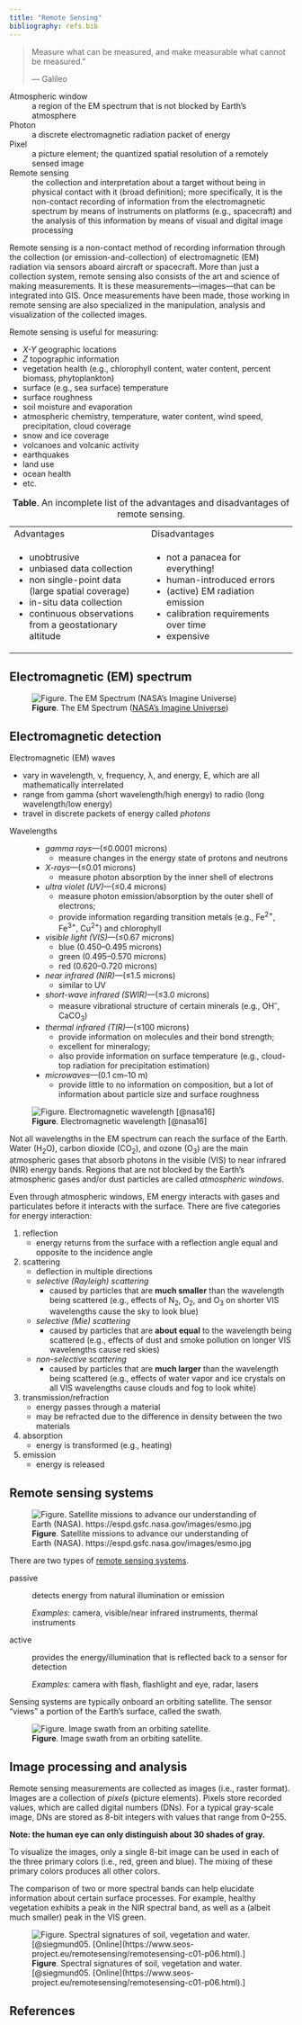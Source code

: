 ```yaml
---
title: "Remote Sensing"
bibliography: refs.bib
---
```


> Measure what can be measured, and make measurable what cannot be measured.&#8221;
>
>--- Galileo

Atmospheric window
:   a region of the EM spectrum that is not blocked by Earth's atmosphere

Photon
:   a discrete electromagnetic radiation packet of energy

Pixel
:   a picture element; the quantized spatial resolution of a remotely sensed image

Remote sensing
:   the collection and interpretation about a target without being in physical contact with it (broad definition); more specifically, it is the non-contact recording of information from the electromagnetic spectrum by means of instruments on platforms (e.g., spacecraft) and the analysis of this information by means of visual and digital image processing

Remote sensing is a non-contact method of recording information through the collection (or emission-and-collection) of electromagnetic (EM) radiation via sensors aboard aircraft or spacecraft.
More than just a collection system, remote sensing also consists of the art and science of making measurements.
It is these measurements---images---that can be integrated into GIS.
Once measurements have been made, those working in remote sensing are also specialized in the manipulation, analysis and visualization of the collected images.

Remote sensing is useful for measuring:

* *X-Y* geographic locations
* *Z* topographic information
* vegetation health (e.g., chlorophyll content, water content, percent biomass, phytoplankton)
* surface (e.g., sea surface) temperature
* surface roughness
* soil moisture and evaporation
* atmospheric chemistry, temperature, water content, wind speed, precipitation, cloud coverage
* snow and ice coverage
* volcanoes and volcanic activity
* earthquakes
* land use
* ocean health
* etc.

:   **Table**. An incomplete list of the advantages and disadvantages of remote sensing.

+-------------------------------------+---------------------------------------+
| Advantages                          | Disadvantages                         |
+-------------------------------------+---------------------------------------+
| - unobtrusive                       | - not a panacea for everything!       |
| - unbiased data collection          | - human-introduced errors             |
| - non single-point data             | - (active) EM radiation emission      |
|   (large spatial coverage)          | - calibration requirements over time  |
| - in-situ data collection           | - expensive                           |
| - continuous observations from      |                                       |
|   a geostationary altitude          |                                       |
+-------------------------------------+---------------------------------------+


## Electromagnetic (EM) spectrum

![**Figure**. The EM Spectrum ([NASA's Imagine Universe](https://imagine.gsfc.nasa.gov/science/toolbox/emspectrum1.html))](images/EM_spectrum_compare_level1_lg.jpg)


## Electromagnetic detection

Electromagnetic (EM) waves

- vary in wavelength, &nu;, frequency, &lambda;, and energy, E, which are all mathematically interrelated
- range from gamma (short wavelength/high energy) to radio (long wavelength/low energy)
- travel in discrete packets of energy called *photons*

Wavelengths

:   - *gamma rays*---(&le;0.0001 microns)
        - measure changes in the energy state of protons and neutrons
    - *X-rays*---(&le;0.01 microns)
        - measure photon absorption by the inner shell of electrons
    - *ultra violet (UV)*---(&le;0.4 microns)
        - measure photon emission/absorption by the outer shell of electrons;
        - provide information regarding transition metals (e.g., Fe^2+^, Fe^3+^, Cu^2+^) and chlorophyll
    - *visible light (VIS)*---(&le;0.67 microns)
        - blue (0.450--0.495 microns)
        - green (0.495--0.570 microns)
        - red (0.620--0.720 microns)
    - *near infrared (NIR)*---(&le;1.5 microns)
        - similar to UV
    - *short-wave infrared (SWIR)*---(&le;3.0 microns)
        - measure vibrational structure of certain minerals (e.g., OH^--^, CaCO~3~)
    - *thermal infrared (TIR)*---(&le;100 microns)
        - provide information on molecules and their bond strength;
        - excellent for mineralogy;
        - also provide information on surface temperature (e.g., cloud-top radiation for precipitation estimation)
    - *microwaves*---(0.1 cm--10 m)
        - provide little to no information on composition, but a lot of information about particle size and surface roughness

![**Figure**. Electromagnetic wavelength [@nasa16]](https://www.nasa.gov/sites/default/files/thumbnails/image/ems-introduction.jpeg)

Not all wavelengths in the EM spectrum can reach the surface of the Earth.
Water (H~2~O), carbon dioxide (CO~2~), and ozone (O~3~) are the main atmospheric gases that absorb photons in the visible (VIS) to near infrared (NIR) energy bands.
Regions that are not blocked by the Earth's atmospheric gases and/or dust particles are called *atmospheric windows*.

Even through atmospheric windows, EM energy interacts with gases and particulates before it interacts with the surface.
There are five categories for energy interaction:

1. reflection
    - energy returns from the surface with a reflection angle equal and opposite to the incidence angle
2. scattering
    - deflection in multiple directions
    - *selective (Rayleigh) scattering*
        - caused by particles that are __much smaller__ than the wavelength being scattered (e.g., effects of N~2~, O~2~, and O~3~ on shorter VIS wavelengths cause the sky to look blue)
    - *selective (Mie) scattering*
        - caused by particles that are __about equal__ to the wavelength being scattered (e.g., effects of dust and smoke pollution on longer VIS wavelengths cause red skies)
    - *non-selective scattering*
        - caused by particles that are __much larger__ than the wavelength being scattered (e.g., effects of water vapor and ice crystals on all VIS wavelengths cause clouds and fog to look white)
3. transmission/refraction
    - energy passes through a material
    - may be refracted due to the difference in density between the two materials
4. absorption
    - energy is transformed (e.g., heating)
5. emission
    - energy is released


## Remote sensing systems

![**Figure**. Satellite missions to advance our understanding of Earth (NASA). https://espd.gsfc.nasa.gov/images/esmo.jpg](images/esmo.jpg)

There are two types of [remote sensing systems](https://earthdata.nasa.gov/user-resources/remote-sensors).

passive
:   detects energy from natural illumination or emission

    *Examples*: camera, visible/near infrared instruments, thermal instruments

active
:   provides the energy/illumination that is reflected back to a sensor for detection

    *Examples*: camera with flash, flashlight and eye, radar, lasers


Sensing systems are typically onboard an orbiting satellite.
The sensor "views" a portion of the Earth's surface, called the swath.

![**Figure**. Image swath from an orbiting satellite.](http://nile.riverawarenesskit.org/English/NRAK/EO/assets/images/5-graphics-4_copy02.jpg)


## Image processing and analysis

Remote sensing measurements are collected as images (i.e., raster format).
Images are a collection of *pixels* (picture elements).
Pixels store recorded values, which are called digital numbers (DNs).
For a typical gray-scale image, DNs are stored as 8-bit integers with values that range from 0--255.

__Note: the human eye can only distinguish about 30 shades of gray.__

To visualize the images, only a single 8-bit image can be used in each of the three primary colors (i.e., red, green and blue).
The mixing of these primary colors produces all other colors.

The comparison of two or more spectral bands can help elucidate information about certain surface processes.
For example, healthy vegetation exhibits a peak in the NIR spectral band, as well as a (albeit much smaller) peak in the VIS green.

![**Figure**. Spectral signatures of soil, vegetation and water. [@siegmund05. [Online](https://www.seos-project.eu/remotesensing/remotesensing-c01-p06.html).]](images/Reflexionskurven.jpg)

## References
